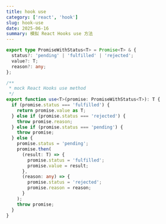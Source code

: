 ```yaml
---
title: hook use
category: ['react', 'hook']
slug: hook-use
date: 2025-06-16
summary: 模拟 React Hooks use 方法
---
```


```ts
export type PromiseWithStatus<T> = Promise<T> & {
  status?: 'pending' | 'fulfilled' | 'rejected';
  value?: T;
  reason?: any;
};

/**
 * mock React Hooks use method
 */
export function use<T>(promise: PromiseWithStatus<T>): T {
  if (promise.status === 'fulfilled') {
    return promise.value as T;
  } else if (promise.status === 'rejected') {
    throw promise.reason;
  } else if (promise.status === 'pending') {
    throw promise;
  } else {
    promise.status = 'pending';
    promise.then(
      (result: T) => {
        promise.status = 'fulfilled';
        promise.value = result;
      },
      (reason: any) => {
        promise.status = 'rejected';
        promise.reason = reason;
      }
    );
    throw promise;
  }
}
```